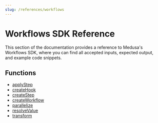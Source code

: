 ```yaml
---
slug: /references/workflows
---
```



# Workflows SDK Reference

This section of the documentation provides a reference to Medusa's Workflows SDK, where you can find all accepted inputs, expected output, and example code snippets.

## Functions

- [applyStep](../../workflows/functions/workflows.applyStep/page.mdx)
- [createHook](../../workflows/functions/workflows.createHook/page.mdx)
- [createStep](../../workflows/functions/workflows.createStep/page.mdx)
- [createWorkflow](../../workflows/functions/workflows.createWorkflow/page.mdx)
- [parallelize](../../workflows/functions/workflows.parallelize/page.mdx)
- [resolveValue](../../workflows/functions/workflows.resolveValue/page.mdx)
- [transform](../../workflows/functions/workflows.transform/page.mdx)
